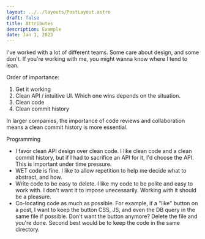 ```yaml
---
layout: ../../layouts/PostLayout.astro
draft: false
title: Attributes
description: Example
date: Jan 1, 2023
---
```


I've worked with a lot of different teams. Some care about design, and some don't. If you're working with me, you might wanna know where I tend to lean.

Order of importance:
1. Get it working
2. Clean API / intuitive UI. Which one wins depends on the situation.
3. Clean code
4. Clean commit history

In larger companies, the importance of code reviews and collaboration means a clean commit history is more essential.

Programming
- I favor clean API design over clean code. I like clean code and a clean commit history, but if I had to sacrifice an API for it, I'd choose the API. This is important under time pressure.
- WET code is fine. I like to allow repetition to help me decide what to abstract, and how.
- Write code to be easy to delete. I like my code to be polite and easy to work with. I don't want it to impose unecessarily. Working with it should be a pleasure.
- Co-locating code as much as possible. For example, if a "like" button on a post, I want to keep the button CSS, JS, and even the DB query in the same file if possible. Don't want the button anymore? Delete the file and you're done. Second best would be to keep the code in the same directory.